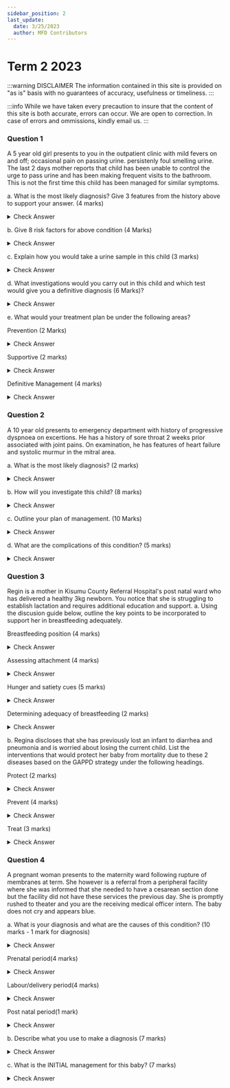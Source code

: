 ```yaml
---
sidebar_position: 2
last_update:
  date: 3/25/2023
  author: MFD Contributors
---
```


# Term 2 2023

:::warning DISCLAIMER
The information contained in this site is provided on "as is" basis with no guarantees of accuracy, usefulness or timeliness.
:::

:::info
While we have taken every precaution to insure that the content of this site is both accurate, errors can occur. We are open to correction. In case of errors and ommissions, kindly email us.
:::

### Question 1

A 5 year old girl presents to you in the outpatient clinic with mild fevers on and off; occasional pain on passing urine. persistenly foul smelling urine. The last 2 days mother reports that child has been unable to control the urge to pass urine and has been making frequent visits to the bathroom. This is not the first time this child has been managed for similar symptoms.

a. What is the most likely diagnosis? Give 3 features from the history above to support your answer. (4 marks)

<details>
  <summary>Check Answer</summary>
  UTI
</details>

b. Give 8 risk factors for above condition (4 Marks)

<details>
  <summary>Check Answer</summary>

  - Previous UTI: history suggestive of, or a confirmed UTI
  - Recurrent fever of unknown origin
  - Immunosuppression: diabetes, HIV
  - Constipation causing urinary obstruction 
  - Spinal lesions 
  - Male (uncircumcised, less than a year)
  - Vesicoureteral reflux
  - Hygiene? 

</details>

c. Explain how you would take a urine sample in this child (3 marks)

<details>
  <summary>Check Answer</summary>

  - Suprapubic
  - In and out catheter
  - Midstream urine 

</details>

d. What investigations would you carry out in this child and which test would give you a definitive diagnosis (6 Marks)?

<details>
  <summary>Check Answer</summary>

  - Basic bloodwork: FHG, differential WBC. 
  - Markers of inflammation: CRP, ESR.
  - Urine macroscopy, dipstick with nitrite, leukocyte esterase and pyuria.
  - Urine microscopy, culture and sensitivity of suprapubic aspirate, catheter urine, or clean catch urine sample: positive urine culture is the gold standard. Diagnosis of UTI confirmed or excluded based on the number of colony-forming units (cfu). The higher the concentration of organisms the more reliable the results.
    - SPA: any growth
    - Catheter: > 10,000 cfu/ml
    - CCM: > 100,000 cfu/ml
  
  - Indications for culture

    - Age under 3 years with no other focus of infection
    - Suspected acute pyelonephritis/upper UTI
    - Positive dipstick or urinalysis
    - Recurrent UTI (such as in our case)
    - A high to intermediate risk of serious illness
    - Infection not responding to treatment within 24
    - 48 hours (if not already taken)
    - Clinical symptoms and dipstick tests do not correlate

  <p>Imaging:</p>

  - Ultrasound: if normal, no further test 
  - Ultrasound: if abnormal and dilatation seen, MCUG. Other abnormality, refer for DMSA.
  - If ultrasound normal and patient comes back with UTI, repeat ultrasound and DMSA should be done 

</details>

e. What would your treatment plan be under the following areas?

Prevention (2 Marks)

<details>
  <summary>Check Answer</summary>

  - Prophylactic antibiotics for recurrent UTI to prevent renal scarring. 
    - TMP-SMX or nitrofurantoin (UpToDate)
  
</details>

Supportive (2 marks)

<details>
  <summary>Check Answer</summary>

  - Increased oral fluid intake
  
</details>

Definitive Management (4 marks)

<details>
  <summary>Check Answer</summary>

  
  - Prompt initiation of antibiotics after obtaining sample for urinary culture for presumptive management if the following are there (and therefore suggestive of UTI)
    - Positive nitrite screen
    - Positive nitrite and LE screen
    - Positive microscopic examination pyuria and bacteruria
    - NOTE: If urine culture is negative antibiotics should be discontinued
  - Outpatient
    - First line: Cefuroxime or Amoxiclav
    - Alternative: A 3rd gen cephalosporin
  - Inpatient
    - First line: Cefuroxime, ceftriaxone, an aminoglycoside
    - Alternative: Ampicilin + sulbactam, Ceftazidime
  - Infants who do not respond to antimicrobial therapy within two days should undergo ultrasonography promptly and either voiding cystourethrography or radionuclide cystography at the earliest convenient time.
  
</details>

### Question 2

A 10 year old presents to emergency department with history of progressive dyspnoea on excertions. He has a history of sore throat 2 weeks prior associated with joint pains. On examination, he has features of heart failure and systolic murmur in the mitral area.


a. What is the most likely diagnosis? (2 marks)

<details>
  <summary>Check Answer</summary>

  Rheumatic Heart Disease
  
</details>

b. How will you investigate this child? (8 marks)

<details>
  <summary>Check Answer</summary>

  - FBC: leukocytosis
  - CRP, ESR: elevated
  - CXR: cardiomegaly with increased pulmonary vascular markings
  - ECG: LVH and left atrial enlargement features
  - Confirm exposure to Strep pyogenes through ASOT titres in serum
  - Throat swab for culture
  - UECs (PSGN), LFTs, BNP ( marker of heart failure)
  
</details>

c. Outline your plan of management. (10 Marks)

<details>
  <summary>Check Answer</summary>

  - Admit the patient
  - Nurse the patient in a propped up position to relieve dyspnoea
  - Rest: restriction of physical activity
  - Adequate nutrition, low sodium intake
  - Weight monitoring daily
  - If infection is active, treat Strep using Amoxicillin 50mg/kg 8 hourly for 10 days
  - Heart failure management 
    - Reducing afterload with ACEIs in the absence of heart failure 
    - Reducing preload: furosemide, spironolocatone in heart failure
    - Digoxin for improved cardiac contractility in heart failure
  - Valve replacement if severe mitral valve compromise


</details>

d. What are the complications of this condition? (5 marks)

<details>
  <summary>Check Answer</summary>

  
  - Infective endocarditis
  - Stroke from embolic events
  - Heart failure
  - Pulmonary hypertension
  - Arrythmias, Atrial fibrillation
  

</details>


### Question 3

Regin is a mother in Kisumu County Referral Hospital's post natal ward who has delivered a healthy 3kg newborn. You notice that she is struggling to establish lactation and requires additional education and support.
a. Using the discusion guide below, outline the key points to be incorporated to support her in breastfeeding adequately.

Breastfeeding position (4 marks)

<details>
  <summary>Check Answer</summary>
  
</details>

Assessing attachment (4 marks)

<details>
  <summary>Check Answer</summary>
  
</details>

Hunger and satiety cues (5 marks)

<details>
  <summary>Check Answer</summary>
  
</details>

Determining adequacy of breastfeeding (2 marks)

<details>
  <summary>Check Answer</summary>
  
</details>


b. Regina discloses that she has previously lost an infant to diarrhea and pneumonia and is worried about losing the current child. List the interventions that would protect her baby from mortality due to these 2 diseases based on the GAPPD strategy under the following headings.

Protect (2 marks)

<details>
  <summary>Check Answer</summary>
  
</details>

Prevent (4 marks)

<details>
  <summary>Check Answer</summary>
  
</details>

Treat (3 marks)

<details>
  <summary>Check Answer</summary>
  
</details>


### Question 4

A pregnant woman presents to the maternity ward following rupture of membranes at term. She however is a referral from a peripheral facility where she was informed that she needed to have a cesarean section done but the facility did not have these services the previous day. She is promptly rushed to theater and you are the receiving medical officer intern. The baby does not cry and appears blue.

a. What is your diagnosis and what are the causes of this condition? (10 marks - 1 mark for diagnosis)

<details>
  <summary>Check Answer</summary>
  Perinatal asphyxia
</details>

Prenatal period(4 marks)

<details>
  <summary>Check Answer</summary>
  
</details>

Labour/delivery period(4 marks)

<details>
  <summary>Check Answer</summary>
  
</details>

Post natal period(1 mark)

<details>
  <summary>Check Answer</summary>
  
</details>

b. Describe what you use to make a diagnosis (7 marks)

<details>
  <summary>Check Answer</summary>
  
</details>

c. What is the INITIAL management for this baby? (7 marks)

<details>
  <summary>Check Answer</summary>
  
</details>





